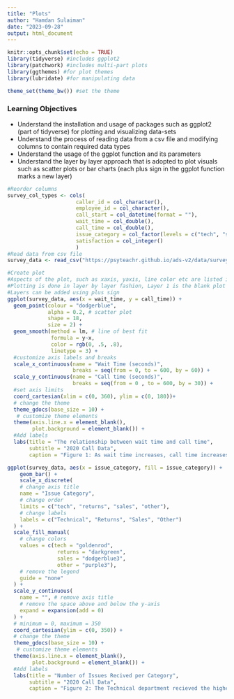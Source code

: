 ```yaml
---
title: "Plots"
author: "Hamdan Sulaiman"
date: "2023-09-28"
output: html_document
---
```


```r
knitr::opts_chunk$set(echo = TRUE)
library(tidyverse) #includes ggplot2
library(patchwork) #includes multi-part plots
library(ggthemes) #for plot themes
library(lubridate) #for manipulating data

theme_set(theme_bw()) #set the theme
```

### Learning Objectives
  - Understand the installation and usage of packages such as ggplot2 (part of tidyverse) for plotting and visualizing data-sets
  - Understand the process of reading data from a csv file and modifying columns to contain required data types 
  - Understand the usage of the ggplot function and its parameters
  - Understand the layer by layer approach that is adopted to plot visuals such as scatter plots or bar charts (each plus sign in the ggplot function marks a new layer)

```r
#Reorder columns 
survey_col_types <- cols(
                      caller_id = col_character(),
                      employee_id = col_character(),
                      call_start = col_datetime(format = ""),
                      wait_time = col_double(),
                      call_time = col_double(),
                      issue_category = col_factor(levels = c("tech", "sales", "returns", "other")),
                      satisfaction = col_integer()
                      )
#Read data from csv file
survey_data <- read_csv("https://psyteachr.github.io/ads-v2/data/survey_data.csv", col_types = survey_col_types)

```

```r
#Create plot
#Aspects of the plot, such as xaxis, yaxis, line color etc are listed inside the aes() function, this is set equal to mapping
#Plotting is done in layer by layer fashion, Layer 1 is the blank plot space, in Layer 2 the variables are specified using aes(), in Layer 3 the data points are visualized using geom() which specifies the type of visualization and so on
#Layers can be added using plus sign
ggplot(survey_data, aes(x = wait_time, y = call_time)) +
  geom_point(colour = "dodgerblue",
             alpha = 0.2, # scatter plot
             shape = 18,
             size = 2) + 
  geom_smooth(method = lm, # line of best fit
              formula = y~x,
              color = rgb(0, .5, .8),
              linetype = 3) + 
  #customize axis labels and breaks
  scale_x_continuous(name = "Wait Time (seconds)",
                     breaks = seq(from = 0, to = 600, by = 60)) +
  scale_y_continuous(name = "Call time (seconds)",
                     breaks = seq(from = 0 , to = 600, by = 30)) +
  #set axis limits
  coord_cartesian(xlim = c(0, 360), ylim = c(0, 180))+
  # change the theme
  theme_gdocs(base_size = 10) + 
   # customize theme elements
  theme(axis.line.x = element_blank(),
        plot.background = element_blank()) +
  #Add labels
  labs(title = "The relationship between wait time and call time",
       subtitle = "2020 Call Data",
       caption = "Figure 1: As wait time increases, call time increases.")
```
```r
ggplot(survey_data, aes(x = issue_category, fill = issue_category)) +
    geom_bar() +
    scale_x_discrete(
    # change axis title
    name = "Issue Category", 
    # change order
    limits = c("tech", "returns", "sales", "other"), 
    # change labels
    labels = c("Technical", "Returns", "Sales", "Other") 
  ) +
  scale_fill_manual(
    # change colors
    values = c(tech = "goldenrod", 
                returns = "darkgreen", 
                sales = "dodgerblue3", 
                other = "purple3"),
    # remove the legend
    guide = "none" 
  ) +
  scale_y_continuous(
    name = "", # remove axis title
    # remove the space above and below the y-axis
    expand = expansion(add = 0)
  ) +
  # minimum = 0, maximum = 350
  coord_cartesian(ylim = c(0, 350)) + 
  # change the theme
  theme_gdocs(base_size = 10) + 
   # customize theme elements
  theme(axis.line.x = element_blank(),
        plot.background = element_blank()) +
  #Add labels
  labs(title = "Number of Issues Recived per Category",
       subtitle = "2020 Call Data",
       caption = "Figure 2: The Technical department recieved the highest number of issues.")

```